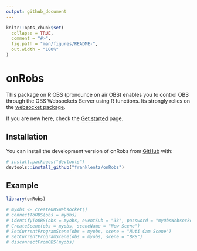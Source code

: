 ```yaml
---
output: github_document
---
```


<!-- README.md is generated from README.Rmd. Please edit that file -->

```r
knitr::opts_chunk$set(
  collapse = TRUE,
  comment = "#>",
  fig.path = "man/figures/README-",
  out.width = "100%"
)
```

# onRobs

<!-- badges: start -->
<!-- badges: end -->

This package on R OBS (pronounce on air OBS) enables you to control OBS through the OBS Websockets Server using R functions. Its strongly relies on the [websocket package](https://cran.r-project.org/web/packages/websocket/index.html).


If you are new here, check the [Get started](https://franklentz.github.io/onRobs/articles/onRobs.html) page. 

## Installation

You can install the development version of onRobs from [GitHub](https://github.com/) with:

``` r
# install.packages("devtools")
devtools::install_github("franklentz/onRobs")
```

## Example


```r
library(onRobs)

# myobs <- createOBSWebsocket() 
# connectToOBS(obs = myobs)
# identifyToOBS(obs = myobs, eventSub = "33", password = "myObsWebsocketsServerPassword")
# CreateScene(obs = myobs, sceneName = "New Scene")
# SetCurrentProgramScene(obs = myobs, scene = "Muti Cam Scene")
# SetCurrentProgramScene(obs = myobs, scene = "BRB")
# disconnectFromOBS(myobs)
```

